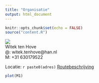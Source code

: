 ```yaml
---
title: "Organisatie"
output: html_document
---
```

<script src="//maps.googleapis.com/maps/api/js?key=AIzaSyAfbzoFaFxwmdLDpzlwjku5kCcSgPLb33I" async="" defer="defer" type="text/javascript"></script>

```r
knitr::opts_chunk$set(echo = FALSE)
source("content.R")
```
![](images/hogeschool-arnhem-en-nijmegen.jpg)<br>
Witek ten Hove<br>
@: witek.tenhove@han.nl<br>
M: +31 630179522<br>

Locatie: `r paste0(adres)`
<a href='https://goo.gl/maps/1dgHpkwo1M92'>Routebeschrijving</a>

```r
plot(M1)
```